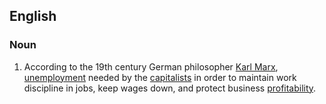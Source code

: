 {{wikipedia|Unemployment types}}
==English==

===Noun===
{{en-noun|head=[[Marxian]] [[unemployment]]|-}}

# {{context|economics}} According to the 19th century German philosopher [[w:Karl Marx|Karl Marx]], [[unemployment]] needed by the [[capitalist|capitalists]] in order to maintain work discipline in jobs, keep wages down, and protect business [[profitability]].